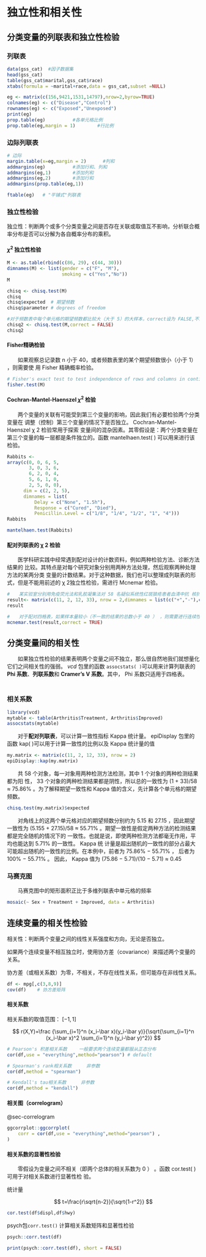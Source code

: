 # 独立性和相关性

## 分类变量的列联表和独立性检验

### 列联表

```r
data(gss_cat)  #因子数据集
head(gss_cat)
table(gss_cat$marital,gss_cat$race)
xtabs(formula = ~marital+race,data = gss_cat,subset =NULL)
```

```r
eg <- matrix(c(156,9421,1531,14797),nrow=2,byrow=TRUE)
colnames(eg) <- c("Disease","Control")
rownames(eg) <- c("Exposed","Unexposed")
print(eg)
prop.table(eg)          #各单元格比例
prop.table(eg,margin = 1)        #行比例 
```

### 边际列联表

```r
# 边际
margin.table(x=eg,margin = 2)      #列和
addmargins(eg)          #添加行和、列和
addmargins(eg,1)        #添加列和
addmargins(eg,2)        #添加行和
addmargins(prop.table(eg,1))

ftable(eg)   # "平铺式"列联表
```

### 独立性检验

独立性：判断两个或多个分类变量之间是否存在关联或取值互不影响，分析联合概率分布是否可以分解为各自概率分布的乘积。

#### $\chi^2$ 独立性检验

```r
M <- as.table(rbind(c(86, 29), c(44, 30)))
dimnames(M) <- list(gender = c("F", "M"),
                    smoking = c("Yes","No"))
M

chisq <- chisq.test(M)
chisq
chisq$expected  # 期望频数
chisq$parameter # degrees of freedom

#对于频数表中每个单元格的期望频数都比较大（大于 5）的大样本，correct设为 FALSE,不进行连续校正
chisq2 <- chisq.test(M,correct = FALSE) 
chisq2
```

#### Fisher精确检验

　　如果观察总记录数 n 小于 40，或者频数表里的某个期望频数很小（小于 1） ，则需要使 用 Fisher 精确概率检验。

```r
# Fisher's exact test to test independence of rows and columns in contingency table
fisher.test(M)
```

#### Cochran-Mantel-Haenszel $\chi^2$ 检验

　　两个变量的关联有可能受到第三个变量的影响，因此我们有必要检验两个分类变量在 调整（控制）第三个变量的情况下是否独立。 Cochran-Mantel-Haenszel χ 2 检验常用于探索 变量间的混杂因素。其零假设是：两个分类变量在第三个变量的每一层都是条件独立的。函数 mantelhaen.test( ) 可以用来进行该检验。

```r
Rabbits <-
array(c(0, 0, 6, 5,
        3, 0, 3, 6,
        6, 2, 0, 4,
        5, 6, 1, 0,
        2, 5, 0, 0),
      dim = c(2, 2, 5),
      dimnames = list(
          Delay = c("None", "1.5h"),
          Response = c("Cured", "Died"),
          Penicillin.Level = c("1/8", "1/4", "1/2", "1", "4")))
Rabbits

mantelhaen.test(Rabbits)
```

#### 配对列联表的 χ 2 检验

　　医学科研实践中经常遇到配对设计的计数资料，例如两种检验方法、诊断方法结果的 比较。其特点是对每个研究对象分别用两种方法处理，然后观察两种处理方法的某两分类 变量的计数结果。对于这种数据，我们也可以整理成列联表的形式，但是不能用前述的 χ 2独立性检验，需进行 Mcnemar 检验。

```r
#　　某实验室分别用免疫荧光法和乳胶凝集法对 58 名疑似系统性红斑狼疮患者血清中抗 核抗体进行测定
result<- matrix(c(11, 2, 12, 33), nrow = 2,dimnames = list(c("+","-"),c("+","-")))
result

#　　对于配对四格表，如果样本量较小（不一致的结果的总数小于 40 ） ，则需要进行连续性校正。
mcnemar.test(result,correct = TRUE)
```

## 分类变量间的相关性

　　如果独立性检验的结果表明两个变量之间不独立，那么很自然地我们就想量化它们之间相关性的强弱。 *vcd* 包里的函数 `assocstats( )`可以用来计算列联表的 **Phi 系数**、**列联系数**和 **Cramer's V 系数**。其中， Phi 系数只适用于四格表。 　　 　　

### 相关系数 　　

```r
library(vcd)
mytable <- table(Arthritis$Treatment, Arthritis$Improved)
assocstats(mytable)
```

　　对于**配对列联表**，可以计算一致性指标 Kappa 统计量。 epiDisplay 包里的函数 kap( )可以用于计算一致性的比例以及 Kappa 统计量的值 　　 　　

```r
my.matrix <- matrix(c(11, 2, 12, 33), nrow = 2)
epiDisplay::kap(my.matrix)
```

　　共 58 个对象，每一对象用两种检测方法检测，其中 1 个对象的两种检测结果都为阳 性， 33 个对象的两种检测结果都是阴性，所以总的一致性为 (1 + 33)/58 ≈ 75.86% 。为了解释期望一致性和 Kappa 值的含义，先计算各个单元格的期望频数。 　　 　　

```r
chisq.test(my.matrix)$expected
```

　　对角线上的这两个单元格对应的期望频数分别约为 5.15 和 27.15 ，因此期望一致性为 (5.155 + 27.15)/58 ≈ 55.71% 。期望一致性是假定两种方法的检测结果都是完全随机的情况下的 一致性。也就是说，即使两种检测方法都毫无作用，平均也能达到 5.71% 的一致性。 Kappa 统 计量是超出随机的一致性的部分占最大可能超出随机的一致性的比例。在本例中，前者为 75.86% − 55.71% ， 后者为 100% − 55.71% 。 因此， Kappa 值为 (75.86 − 5.71)/(10 − 5.71) ≈ 0.45

### 马赛克图

　　马赛克图中的矩形面积正比于多维列联表中单元格的频率 　　

```r
mosaic(~ Sex + Treatment + Improved, data = Arthritis)
```

## 连续变量的相关性检验

相关性：判断两个变量之间的线性关系强度和方向，无论是否独立。

如果两个连续变量不相互独立时，使用协方差（covariance）来描述两个变量的关系。

协方差（或相关系数）为零，不相关，不存在线性关系，但可能存在非线性关系。

```r
df <- mpg[,c(3,8,9)]
cov(df)    # 协方差矩阵
```

#### 相关系数

相关系数的取值范围： $[-1,1]$

$$
r(X,Y)=\frac {\sum_{i=1}^n (x_i-\bar x)(y_i-\bar y)}{\sqrt{\sum_{i=1}^n (x_i-\bar x)^2 \sum_{i=1}^n (y_i-\bar y)^2}}
$$

```r
# Pearson's 积差相关系数 　　一般要求两个连续变量都服从正态分布
cor(df,use = "everything",method="pearson") # default

# Spearman's rank相关系数  　　非参数
cor(df,method = "spearman")

# Kendall's tau相关系数  　　非参数
cor(df,method = "kendall")


```

#### 相关图（correlogram）

@sec-correlogram

```r
ggcorrplot::ggcorrplot(
    corr = cor(df,use = "everything",method="pearson") ,
)
```

#### 相关系数的显著性检验

　　零假设为变量之间不相关（即两个总体的相关系数为 0 ） 。函数 cor.test( ) 可用于对相关系数进行显著性检 验。

统计量

$$
t=\frac{r\sqrt{n-2}}{\sqrt{1-r^2}}
$$

```r
cor.test(df$displ,df$hwy)
```

psych包`corr.test()` 计算相关系数矩阵和显著性检验

```r
psych::corr.test(df)

print(psych::corr.test(df), short = FALSE)
```
